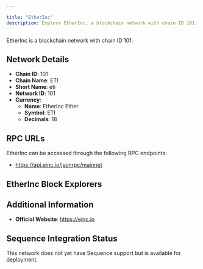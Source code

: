 ```yaml
---

title: "EtherInc"
description: Explore EtherInc, a blockchain network with chain ID 101. Learn about its native currency, EtherInc Ether, and how to interact with the network.
---
```




EtherInc is a blockchain network with chain ID 101.

## Network Details

- **Chain ID**: 101
- **Chain Name**: ETI
- **Short Name**: eti
- **Network ID**: 101
- **Currency**: 
  - **Name**: EtherInc Ether
  - **Symbol**: ETI
  - **Decimals**: 18

## RPC URLs

EtherInc can be accessed through the following RPC endpoints:

- https://api.einc.io/jsonrpc/mainnet

## EtherInc Block Explorers



## Additional Information

- **Official Website**: https://einc.io

## Sequence Integration Status

This network does not yet have Sequence support but is available for deployment.
